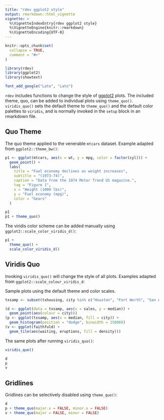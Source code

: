 ```yaml
---
title: "rdev ggplot2 style"
output: rmarkdown::html_vignette
vignette: >
  %\VignetteIndexEntry{rdev ggplot2 style}
  %\VignetteEngine{knitr::rmarkdown}
  %\VignetteEncoding{UTF-8}
---
```


```r
knitr::opts_chunk$set(
  collapse = TRUE,
  comment = "#>"
)
```

```r
library(rdev)
library(ggplot2)
library(showtext)

font_add_google("Lato", "Lato")
```

`rdev` includes functions to change the style of [ggplot2](https://ggplot2.tidyverse.org) plots. The included theme, quo, can be added to individual plots using `theme_quo()`. `viridis_quo()` sets the default theme to `theme_quo()` and the default color palettes to `viridis`, and is normally invoked in the `setup` block in an rmarkdown file.

## Quo Theme

The quo theme applied to the venerable `mtcars` dataset. Example adapted from `ggplot2::theme_bw()`:

```r
p1 <- ggplot(mtcars, aes(x = wt, y = mpg, color = factor(cyl))) +
  geom_point() +
  labs(
    title = "Fuel economy declines as weight increases",
    subtitle = "(1973-74)",
    caption = "Data from the 1974 Motor Trend US magazine.",
    tag = "Figure 1",
    x = "Weight (1000 lbs)",
    y = "Fuel economy (mpg)",
    color = "Gears"
  )

p1
p1 + theme_quo()
```

The viridis color scheme can be added manually using `ggplot2::scale_color_viridis_d()`:

```r
p1 +
  theme_quo() +
  scale_color_viridis_d()
```

## Viridis Quo

Invoking `viridis_quo()` will change the style of all plots. Examples adapted from `ggplot2::scale_colour_viridis_d`:

Sample plots using the default theme and color scales.

```r
txsamp <- subset(txhousing, city %in% c("Houston", "Fort Worth", "San Antonio", "Dallas", "Austin"))

(d <- ggplot(data = txsamp, aes(x = sales, y = median)) +
  geom_point(aes(colour = city)))
(p <- ggplot(txsamp, aes(x = median, fill = city)) +
  geom_histogram(position = "dodge", binwidth = 15000))
(v <- ggplot(faithfuld) +
  geom_tile(aes(waiting, eruptions, fill = density)))
```

The same plots after running `viridis_quo()`:

```r
viridis_quo()

d
p
v
```

## Gridlines

Gridlines can be selectively disabled using `theme_quo()`:

```r
d
p + theme_quo(major.x = FALSE, minor.x = FALSE)
v + theme_quo(major = FALSE, minor = FALSE)
```
